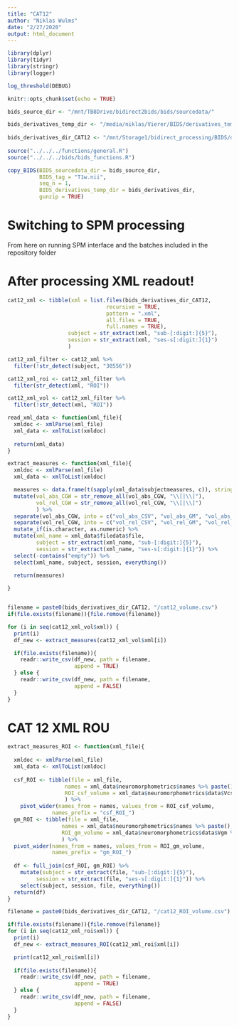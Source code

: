 ```yaml
---
title: "CAT12"
author: "Niklas Wulms"
date: "2/27/2020"
output: html_document
---
```



```r
library(dplyr)
library(tidyr)
library(stringr)
library(logger)

log_threshold(DEBUG)

knitr::opts_chunk$set(echo = TRUE)

bids_source_dir <- "/mnt/TB8Drive/bidirect2bids/bids/sourcedata/"

bids_derivatives_temp_dir <- "/media/niklas/Vierer/BIDS/derivatives_temp/SPM/LST"
  
bids_derivatives_dir_CAT12 <- "/mnt/Storage1/bidirect_processing/BIDS/derivatives_temp/SPM/CAT12"
  
source("../../../functions/general.R")
source("../../../bids/bids_functions.R")

```

```r
copy_BIDS(BIDS_sourcedata_dir = bids_source_dir, 
          BIDS_tag = "T1w.nii", 
          seq_n = 1, 
          BIDS_derivatives_temp_dir = bids_derivatives_dir,
          gunzip = TRUE)
```

# Switching to SPM processing

From here on running SPM interface and the batches included in the repository folder

# After processing XML readout!

```r
cat12_xml <- tibble(xml = list.files(bids_derivatives_dir_CAT12,
                               recursive = TRUE,
                               pattern = ".xml",
                               all.files = TRUE,
                               full.names = TRUE),
                   subject = str_extract(xml, "sub-[:digit:]{5}"),
                   session = str_extract(xml, "ses-s[:digit:]{1}")
                   )

cat12_xml_filter <- cat12_xml %>%
  filter(!str_detect(subject, "30556"))

cat12_xml_roi <- cat12_xml_filter %>%
  filter(str_detect(xml, "ROI"))

cat12_xml_vol <- cat12_xml_filter %>%
  filter(!str_detect(xml, "ROI"))
```


```r
read_xml_data <- function(xml_file){
  xmldoc <- xmlParse(xml_file)
  xml_data <- xmlToList(xmldoc)
  
  return(xml_data)
}
```


```r
extract_measures <- function(xml_file){
  xmldoc <- xmlParse(xml_file)
  xml_data <- xmlToList(xmldoc)

  measures <- data.frame(t(sapply(xml_data$subjectmeasures, c)), stringsAsFactors = FALSE) %>%
  mutate(vol_abs_CGW = str_remove_all(vol_abs_CGW, "\\[|\\]"),
         vol_rel_CGW = str_remove_all(vol_rel_CGW, "\\[|\\]")
         ) %>%
  separate(vol_abs_CGW, into = c("vol_abs_CSV", "vol_abs_GM", "vol_abs_WM", "vol_abs_WMH", "empty1"), sep = " ") %>% 
  separate(vol_rel_CGW, into = c("vol_rel_CSV", "vol_rel_GM", "vol_rel_WM", "vol_rel_WMH", "empty2"), sep = " ") %>%
  mutate_if(is.character, as.numeric) %>%
  mutate(xml_name = xml_data$filedata$file,
         subject = str_extract(xml_name, "sub-[:digit:]{5}"),
         session = str_extract(xml_name, "ses-s[:digit:]{1}")) %>%
  select(-contains("empty")) %>%
  select(xml_name, subject, session, everything())
  
  return(measures)

}
```


```r
```

```r
filename = paste0(bids_derivatives_dir_CAT12, "/cat12_volume.csv")
if(file.exists(filename)){file.remove(filename)}

for (i in seq(cat12_xml_vol$xml)) {
  print(i)
  df_new <- extract_measures(cat12_xml_vol$xml[i])

  if(file.exists(filename)){
    readr::write_csv(df_new, path = filename,
                     append = TRUE)
  } else {
    readr::write_csv(df_new, path = filename,
                     append = FALSE)
  }
}
```

# CAT 12 XML ROU

```r
extract_measures_ROI <- function(xml_file){
  
  xmldoc <- xmlParse(xml_file)
  xml_data <- xmlToList(xmldoc)
  
  csf_ROI <- tibble(file = xml_file,
                  names = xml_data$neuromorphometrics$names %>% paste(), 
                  ROI_csf_volume = xml_data$neuromorphometrics$data$Vcsf %>% str_remove_all("\\[|\\]") %>% str_split(";") %>% unlist() %>% as.numeric()
                  ) %>%
    pivot_wider(names_from = names, values_from = ROI_csf_volume,
              names_prefix = "csf_ROI_")
  gm_ROI <- tibble(file = xml_file,
                 names = xml_data$neuromorphometrics$names %>% paste(), 
                 ROI_gm_volume = xml_data$neuromorphometrics$data$Vgm %>% str_remove_all("\\[|\\]") %>% str_split(";") %>% unlist() %>% as.numeric()
                 ) %>%
  pivot_wider(names_from = names, values_from = ROI_gm_volume,
              names_prefix = "gm_ROI_")
  
  df <- full_join(csf_ROI, gm_ROI) %>%
    mutate(subject = str_extract(file, "sub-[:digit:]{5}"),
         session = str_extract(file, "ses-s[:digit:]{1}")) %>%
    select(subject, session, file, everything())
  return(df)
}
```

```r
filename = paste0(bids_derivatives_dir_CAT12, "/cat12_ROI_volume.csv")

if(file.exists(filename)){file.remove(filename)}
for (i in seq(cat12_xml_roi$xml)) {
  print(i)
  df_new <- extract_measures_ROI(cat12_xml_roi$xml[i])

  print(cat12_xml_roi$xml[i])
  
  if(file.exists(filename)){
    readr::write_csv(df_new, path = filename,
                     append = TRUE)
  } else {
    readr::write_csv(df_new, path = filename,
                     append = FALSE)
  }
}
```